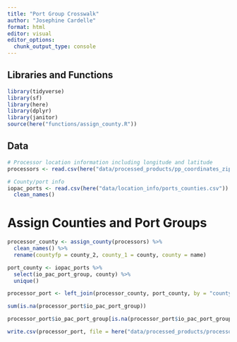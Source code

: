 ```yaml
---
title: "Port Group Crosswalk"
author: "Josephine Cardelle"
format: html
editor: visual
editor_options: 
  chunk_output_type: console
---
```


## Libraries and Functions

```r
library(tidyverse)
library(sf)
library(here)
library(dplyr)
library(janitor)
source(here("functions/assign_county.R"))
```

## Data

```r
# Processor location information including longitude and latitude
processors <- read.csv(here("data/processed_products/pp_coordinates_zip.csv"))

# County/port info
iopac_ports <- read.csv(here("data/location_info/ports_counties.csv")) %>% 
  clean_names()
```

# Assign Counties and Port Groups

```r
processor_county <- assign_county(processors) %>% 
  clean_names() %>% 
  rename(countyfp = county_2, county_1 = county, county = name)

port_county <- iopac_ports %>% 
  select(io_pac_port_group, county) %>% 
  unique()

processor_port <- left_join(processor_county, port_county, by = "county")

sum(is.na(processor_port$io_pac_port_group))

processor_port$io_pac_port_group[is.na(processor_port$io_pac_port_group)] <- "Other"

write.csv(processor_port, file = here("data/processed_products/processor_port.csv"), row.names = FALSE)
```
